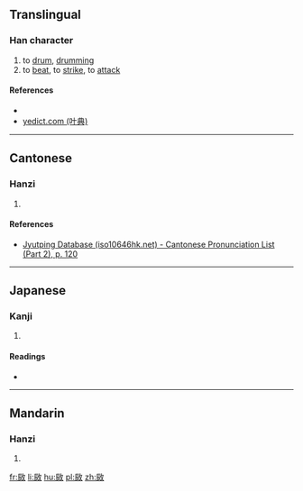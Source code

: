 ==Translingual==

===Han character===
{{Han char|rn=66|rad=攴|as=07|sn=11|four=|canj=一女人大 (MVOK)|ids=⿰[[辰]][[攵]]}}

# to [[drum]], [[drumming]]
# to [[beat]], to [[strike]], to [[attack]]

====References====
* {{Han ref|kx=0471.060|dkj=13218|dj=0823.060|hdz=21461.020|uh=6550|ud=25936}}
*[http://yedict.com/htm/65/6550.htm yedict.com (叶典)]

----

==Cantonese==

===Hanzi===
{{yue-hanzi|jyut=[[san4]]|y=san4}}

# {{defn|lang=yue|sort=攴07}}

====References====
*[http://www.iso10646hk.net/jp/document/download.jsp Jyutping Database (iso10646hk.net) - Cantonese Pronunciation List (Part 2), p. 120]

----

==Japanese==

===Kanji===
{{ja-kanji|grade=|rs=攴07}}

# {{defn|lang=ja|sort=攴07}}

====Readings====
* {{ja-readings|on=[[しん]] (shin), [[じん]] (jin)|kun=[[よろこんでうごくさま]] (yorokondeugokusama)}}

----

==Mandarin==

===Hanzi===
{{cmn-hanzi|pin=[[chén]] ([[chen2]])|wg=ch'en<sup>2</sup>}}

# {{defn|lang=cmn|sort=攴07}}

[[fr:敐]]
[[li:敐]]
[[hu:敐]]
[[pl:敐]]
[[zh:敐]]
